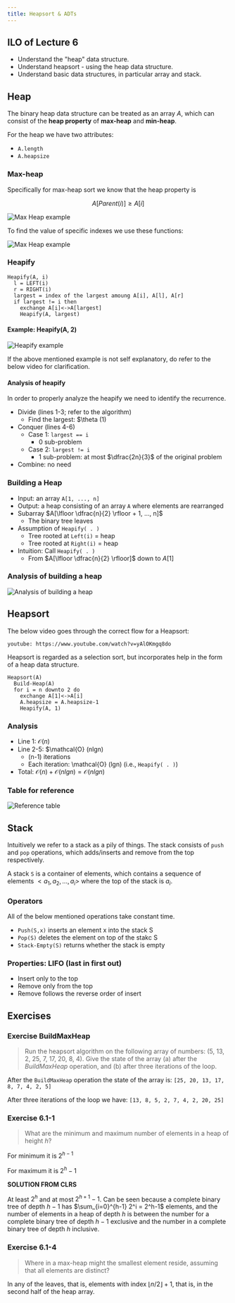 ---
title: Heapsort & ADTs
---

## ILO of Lecture 6

- Understand the "heap" data structure.
- Understand heapsort - using the heap data structure.
- Understand basic data structures, in particular array and stack.

## Heap

The binary heap data structure can be treated as an array $A$, which can
consist of the **heap property** of **max-heap** and **min-heap**.

For the heap we have two attributes:

- `A.length`
- `A.heapsize`

### Max-heap

Specifically for max-heap sort we know that the heap property is

$$A[Parent(i)] \geq A[i]$$

![Max Heap example](images/heapsort-max-heap-example.png)

To find the value of specific indexes we use these functions:

![Max Heap example](images/heapsort-parent-left-right-child.png)

### Heapify

```text
Heapify(A, i)
  l = LEFT(i)
  r = RIGHT(i)
  largest = index of the largest amoung A[i], A[l], A[r]
  if largest != i then
    exchange A[i]<->A[largest]
    Heapify(A, largest)
```

#### Example: Heapify(A, 2)

![Heapify example](images/heapsort-heapify-example.png)

If the above mentioned example is not self explanatory, do refer to the
below video for clarification.

#### Analysis of heapify

In order to properly analyze the heapify we need to identify the recurrence.

- Divide (lines 1-3; refer to the algorithm)
  - Find the largest: \$\theta (1)
- Conquer (lines 4-6)
  - Case 1: `largest == i`
    - 0 sub-problem
  - Case 2: `largest != i`
    - 1 sub-problem: at most $\dfrac{2n}{3}$ of the original problem
- Combine: no need

### Building a Heap

- Input: an array `A[1, ..., n]`
- Output: a heap consisting of an array `A` where elements are rearranged
- Subarray $A[\lfloor \dfrac{n}{2} \rfloor + 1, ..., n]$
  - The binary tree leaves
- Assumption of `Heapify( . )`
  - Tree rooted at `Left(i)` = heap
  - Tree rooted at `Right(i)` = heap
- Intuition: Call `Heapify( . )`
  - From $A[\lfloor \dfrac{n}{2} \rfloor]$ down to $A[1]$

### Analysis of building a heap

![Analysis of building a heap](images/heapsort-analysis-of-building-a-heap.png)

## Heapsort

The below video goes through the correct flow for a Heapsort:

`youtube: https://www.youtube.com/watch?v=yAlOKmgq8do`

Heapsort is regarded as a selection sort, but incorporates help in the form
of a heap data structure.

```text
Heapsort(A)
  Build-Heap(A)
  for i = n downto 2 do
    exchange A[1]<->A[i]
    A.heapsize = A.heapsize-1
    Heapify(A, 1)
```

### Analysis

- Line 1: $\mathcal{O} (n)$
- Line 2-5: \$\mathcal{O} (nlgn)
  - (n-1) iterations
  - Each iteration: \mathcal{O} (lgn) (i.e., `Heapify( . )`)
- Total: $\mathcal{O}(n) + \mathcal{O}(nlgn) = \mathcal{O}(nlgn)$

### Table for reference

![Reference table](images/heapsort-reference-table.png)

## Stack

Intuitively we refer to a stack as a pily of things. The stack consists of `push`
and `pop` operations, which adds/inserts and remove from the top respectively.

A stack `S` is a container of elements, which contains a sequence of elements
$< a_1, a_2, ..., a_i >$ where the top of the stack is $a_i$.

### Operators

All of the below mentioned operations take constant time.

- `Push(S,x)` inserts an element x into the stack S
- `Pop(S)` deletes the element on top of the stakc S
- `Stack-Empty(S)` returns whether the stack is empty

### Properties: LIFO (last in first out)

- Insert only to the top
- Remove only from the top
- Remove follows the reverse order of insert

## Exercises

### Exercise BuildMaxHeap

> Run the heapsort algorithm on the following array of numbers:
> (5, 13, 2, 25, 7, 17, 20, 8, 4). Give the state of the array (a)
> after the _BuildMaxHeap_ operation, and (b) after three
> iterations of the loop.

After the `BuildMaxHeap` operation the state of the array is:
`[25, 20, 13, 17, 8, 7, 4, 2, 5]`

After three iterations of the loop we have:
`[13, 8, 5, 2, 7, 4, 2, 20, 25]`

### Exercise 6.1-1

> What are the minimum and maximum number of elements in a heap
> of height _h_?

For minimum it is $2^{h-1}$

For maximum it is $2^h-1$

**SOLUTION FROM CLRS**

At least $2^h$ and at most $2^{h+1}-1$. Can be seen because a complete binary
tree of depth $h-1$ has $\sum_{i=0}^{h-1} 2^i = 2^h-1$ elements, and the number
of elements in a heap of depth $h$ is between the number for a complete
binary tree of depth $h-1$ exclusive and the number in a complete binary
tree of depth $h$ inclusive.

### Exercise 6.1-4

> Where in a max-heap might the smallest element reside, assuming that all
> elements are distinct?

In any of the leaves, that is, elements with index $\lfloor n/2 \rfloor + 1$,
that is, in the second half of the heap array.
